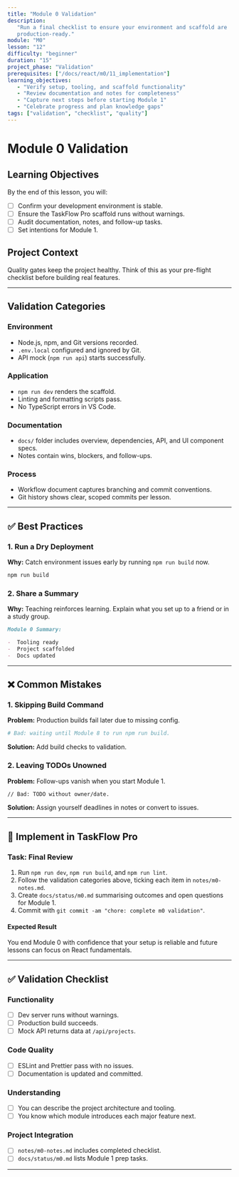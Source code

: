 ```yaml
---
title: "Module 0 Validation"
description:
   "Run a final checklist to ensure your environment and scaffold are
   production-ready."
module: "M0"
lesson: "12"
difficulty: "beginner"
duration: "15"
project_phase: "Validation"
prerequisites: ["/docs/react/m0/11_implementation"]
learning_objectives:
   - "Verify setup, tooling, and scaffold functionality"
   - "Review documentation and notes for completeness"
   - "Capture next steps before starting Module 1"
   - "Celebrate progress and plan knowledge gaps"
tags: ["validation", "checklist", "quality"]
---
```


# Module 0 Validation

## Learning Objectives

By the end of this lesson, you will:

-  [ ] Confirm your development environment is stable.
-  [ ] Ensure the TaskFlow Pro scaffold runs without warnings.
-  [ ] Audit documentation, notes, and follow-up tasks.
-  [ ] Set intentions for Module 1.

## Project Context

Quality gates keep the project healthy. Think of this as your pre-flight
checklist before building real features.

---

## Validation Categories

### Environment

-  Node.js, npm, and Git versions recorded.
-  `.env.local` configured and ignored by Git.
-  API mock (`npm run api`) starts successfully.

### Application

-  `npm run dev` renders the scaffold.
-  Linting and formatting scripts pass.
-  No TypeScript errors in VS Code.

### Documentation

-  `docs/` folder includes overview, dependencies, API, and UI component specs.
-  Notes contain wins, blockers, and follow-ups.

### Process

-  Workflow document captures branching and commit conventions.
-  Git history shows clear, scoped commits per lesson.

---

## ✅ Best Practices

### 1. Run a Dry Deployment

**Why:** Catch environment issues early by running `npm run build` now.

```bash
npm run build
```

### 2. Share a Summary

**Why:** Teaching reinforces learning. Explain what you set up to a friend or in
a study group.

```md
Module 0 Summary:

-  Tooling ready
-  Project scaffolded
-  Docs updated
```

---

## ❌ Common Mistakes

### 1. Skipping Build Command

**Problem:** Production builds fail later due to missing config.

```bash
# Bad: waiting until Module 8 to run npm run build.
```

**Solution:** Add build checks to validation.

### 2. Leaving TODOs Unowned

**Problem:** Follow-ups vanish when you start Module 1.

```md
// Bad: TODO without owner/date.
```

**Solution:** Assign yourself deadlines in notes or convert to issues.

---

## 🔨 Implement in TaskFlow Pro

### Task: Final Review

1. Run `npm run dev`, `npm run build`, and `npm run lint`.
2. Follow the validation categories above, ticking each item in
   `notes/m0-notes.md`.
3. Create `docs/status/m0.md` summarising outcomes and open questions for
   Module 1.
4. Commit with `git commit -am "chore: complete m0 validation"`.

#### Expected Result

You end Module 0 with confidence that your setup is reliable and future lessons
can focus on React fundamentals.

---

## ✅ Validation Checklist

### Functionality

-  [ ] Dev server runs without warnings.
-  [ ] Production build succeeds.
-  [ ] Mock API returns data at `/api/projects`.

### Code Quality

-  [ ] ESLint and Prettier pass with no issues.
-  [ ] Documentation is updated and committed.

### Understanding

-  [ ] You can describe the project architecture and tooling.
-  [ ] You know which module introduces each major feature next.

### Project Integration

-  [ ] `notes/m0-notes.md` includes completed checklist.
-  [ ] `docs/status/m0.md` lists Module 1 prep tasks.

---

